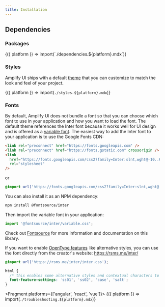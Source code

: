 ```yaml
---
title: Installation
---
```



## Dependencies

### Packages

<Fragment>
  {({ platform }) => import(`./dependencies.${platform}.mdx`)}
</Fragment>

### Styles

Amplify UI ships with a default [theme](/ui/theme) that you can customize to match the look and feel of your project.

<Fragment>{({ platform }) => import(`./styles.${platform}.mdx`)}</Fragment>

### Fonts

By default, Amplify UI does not bundle a font so that you can choose which font to use in your application and how you want to load the font. The default theme references the Inter font because it works well for UI design and is offered as a [variable font](https://developer.mozilla.org/en-US/docs/Web/CSS/CSS_Fonts/Variable_Fonts_Guide). The easiest way to add the Inter font to your application is to use the Google Fonts CDN:

```html
<link rel="preconnect" href="https://fonts.googleapis.com" />
<link rel="preconnect" href="https://fonts.gstatic.com" crossorigin />
<link
  href="https://fonts.googleapis.com/css2?family=Inter:slnt,wght@-10..0,100..900&display=swap"
  rel="stylesheet"
/>
```

or

```css
@import url('https://fonts.googleapis.com/css2?family=Inter:slnt,wght@-10..0,100..900&display=swap');
```

You can also install it as an NPM dependency:

```bash
npm install @fontsource/inter
```

Then import the variable font in your application:

```javascript
import '@fontsource/inter/variable.css';
```

Check out [Fontsource](https://fontsource.org/) for more information and documentation on this library.

If you want to enable [OpenType features](https://rsms.me/inter/#features) like alternative styles, you can use the font directly from the creator's website: https://rsms.me/inter/

```css
@import url('https://rsms.me/inter/inter.css');

html {
  /* this enables some alternative styles and contextual characters to the font */
  font-feature-settings: 'ss01', 'ss02', 'case', 'salt';
}
```

<Fragment platforms={['angular', 'react', 'vue']}>
  {({ platform }) => import(`./troubleshooting.${platform}.mdx`)}
</Fragment>
